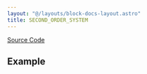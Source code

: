 ```yaml
---
layout: "@/layouts/block-docs-layout.astro"
title: SECOND_ORDER_SYSTEM
---
```



<PythonDocsDisplay docstring={docstring} />

[Source Code](https://github.com/flojoy-ai/blocks/blob/main/blocks/GENERATORS/SIMULATIONS/SECOND_ORDER_SYSTEM/SECOND_ORDER_SYSTEM.py)

## Example

